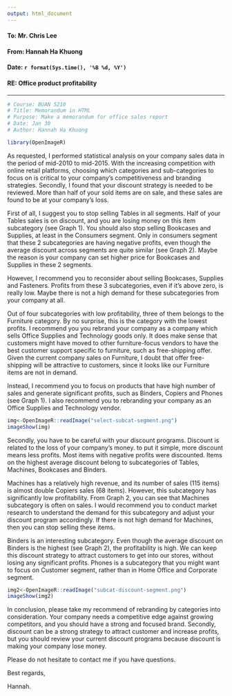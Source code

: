 ```yaml
---
output: html_document
---
```


#### **To: Mr. Chris Lee**  
  
#### **From: Hannah Ha Khuong**  
  
#### **Date: `r format(Sys.time(), '%B %d, %Y')`**   
  
#### **RE: Office product profitability**  

***

```r
# Course: BUAN 5210
# Title: Memorandum in HTML
# Purpose: Make a memorandum for office sales report 
# Date: Jan 30
# Author: Hannah Ha Khuong

```

```r
library(OpenImageR)
```

As requested, I performed statistical analysis on your company sales data in the period of mid-2010 to mid-2015. With the increasing competition with online retail platforms, choosing which categories and sub-categories to focus on is critical to your company's competitiveness and branding strategies. Secondly, I found that your discount strategy is needed to be reviewed. More than half of your sold items are on sale, and these sales are found to be at your company's loss. 

First of all, I suggest you to stop selling Tables in all segments. Half of your Tables sales is on discount, and you are losing money on this item subcategory (see Graph 1). You should also stop selling Bookcases and Supplies, at least in the Consumers segment. Only in consumers segment that these 2 subcategories are having negative profits, even though the average discount across segments are quite similar (see Graph 2). Maybe the reason is your company can set higher price for Bookcases and Supplies in these 2 segments. 

However, I recommend you to reconsider about selling Bookcases, Supplies and Fasteners. Profits from these 3 subcategories, even if it's above zero, is really low. Maybe there is not a high demand for these subcategories from your company at all. 

Out of four subcategories with low profitability, three of them belongs to the Furniture category. By no surprise, this is the category with the lowest profits. I recommend you you rebrand your company as a company which sells Office Supplies and Technology goods only. It does make sense that customers might have moved to other furniture-focus vendors to have the best customer support specific to furniture, such as free-shipping offer. Given the current company sales on Furniture, I doubt that offer free-shipping will be attractive to customers, since it looks like our Furniture items are not in demand. 

Instead, I recommend you to focus on products that have high number of sales and generate significant profits, such as Binders, Copiers and Phones (see Graph 1). I also recommend you to rebranding your company as an Office Supplies and Technology vendor. 

```r
img<-OpenImageR::readImage("select-subcat-segment.png")
imageShow(img)
```

Secondly, you have to be careful with your discount programs. Discount is related to the loss of your company's money. to put it simple, more discount means less profits. Most items with negative profits were discounted. Items on the highest average discount belong to subcategories of Tables, Machines, Bookcases and Binders. 

Machines has a relatively high revenue, and its number of sales (115 items) is almost double Copiers sales (68 items). However, this subcategory has significantly low profitability. From Graph 2, you can see that Machines subcategory is often on sales. I would recommend you to conduct market research to understand the demand for this subcategory and adjust your discount program accordingly. If there is not high demand for Machines, then you can stop selling these items. 

Binders is an interesting subcategory. Even though the average discount on Binders is the highest (see Graph 2), the profitability is high. We can keep this discount strategy to attract customers to get into our stores, without losing any significant profits. Phones is a subcategory that you might want to focus on Customer segment, rather than in Home Office and Corporate segment. 

```r
img2<-OpenImageR::readImage("subcat-discount-segment.png")
imageShow(img2)

```

In conclusion, please take my recommend of rebranding by categories into consideration. Your company needs a competitive edge against growing competitors, and you should have a strong and focused brand. Secondly, discount can be a strong strategy to attract customer and increase profits, but you should review your current discount programs because discount is making your company lose money.

Please do not hesitate to contact me if you have questions.

Best regards,

Hannah. 

